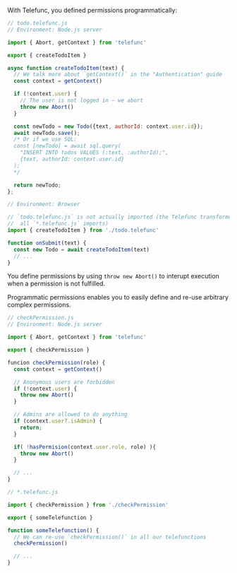 With Telefunc, you defined permissions programmatically:

```js
// todo.telefunc.js
// Environment: Node.js server

import { Abort, getContext } from 'telefunc'

export { createTodoItem }

async function createTodoItem(text) {
  // We talk more about `getContext()` in the "Authentication" guide
  const context = getContext()

  if (!context.user) {
    // The user is not logged in — we abort
    throw new Abort()
  }

  const newTodo = new Todo({text, authorId: context.user.id});
  await newTodo.save();
  /* Or if we use SQL:
  const [newTodo] = await sql.query(
    "INSERT INTO todos VALUES (:text, :authorId);",
    {text, authorId: context.user.id}
  );
  */

  return newTodo;
};
```

```js
// Environment: Browser

// `todo.telefunc.js` is not actually imported (the Telefunc transformer transpiles
//  all `*.telefunc.js` imports)
import { createTodoItem } from './todo.telefunc'

function onSubmit(text) {
  const new Todo = await createTodoItem(text)
  // ...
}
```

You define permissions by using `throw new Abort()` to interupt execution when a permission is not fulfilled.

Programmatic permissions enables you to easily
define and re-use arbitrary complex permissions.

```js
// checkPermission.js
// Environment: Node.js server

import { Abort, getContext } from 'telefunc'

export { checkPermission }

funcion checkPermission(role) {
  const context = getContext()

  // Anonymous users are forbidden
  if (!context.user) {
    throw new Abort()
  }

  // Admins are allowed to do anything
  if (context.user?.isAdmin) {
    return;
  }

  if( !hasPermision(context.user.role, role) ){
    throw new Abort()
  }

  // ...
}
```

```js
// *.telefunc.js

import { checkPermission } from './checkPermission'

export { someTelefunction }

function someTelefunction() {
  // We can re-use `checkPermission()` in all our telefunctions
  checkPermission()

  // ...
}
```
